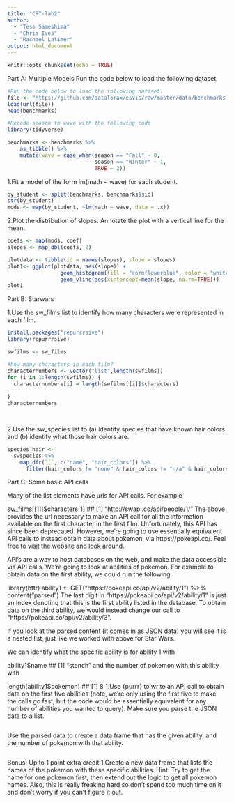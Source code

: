 ```yaml
---
title: "CRT-lab2"
author:
  - "Tess Sameshima"
  - "Chris Ives"
  - "Rachael Latimer"
output: html_document
---
```


```r
knitr::opts_chunk$set(echo = TRUE)
```
Part A: Multiple Models
Run the code below to load the following dataset.
```r

#Run the code below to load the following dataset.
file <- "https://github.com/datalorax/esvis/raw/master/data/benchmarks.rda"
load(url(file))
head(benchmarks)

#Recode season to wave with the following code
library(tidyverse)

benchmarks <- benchmarks %>%
	as_tibble() %>%
	mutate(wave = case_when(season == "Fall" ~ 0,
	                        season == "Winter" ~ 1,
	                        TRUE ~ 2))


```

1.Fit a model of the form lm(math ~ wave) for each student.
```r
by_student <- split(benchmarks, benchmarks$sid)
str(by_student)
mods <- map(by_student, ~lm(math ~ wave, data = .x))
```

2.Plot the distribution of slopes. Annotate the plot with a vertical line for the mean.
```r
coefs <- map(mods, coef)
slopes <- map_dbl(coefs, 2)

plotdata <- tibble(id = names(slopes), slope = slopes)
plot1<- ggplot(plotdata, aes(slope)) +
                 geom_histogram(fill = "cornflowerblue", color = "white") +
                 geom_vline(aes(xintercept=mean(slope, na.rm=TRUE)))
plot1
```


Part B: Starwars 

1.Use the sw_films list to identify how many characters were represented in each film.

```r
install.packages("repurrrsive")
library(repurrrsive)

swfilms <- sw_films

#how many characters in each film?
characternumbers <- vector("list",length(swfilms))
for (i in 1:length(swfilms)) {
  characternumbers[i] = length(swfilms[[i]]$characters)
  
}
characternumbers

 

```

2.Use the sw_species list to (a) identify species that have known hair colors and (b) identify what those hair colors are.

```r
species_hair <- 
  swspecies %>%  
    map_dfr(`[`, c("name", "hair_colors")) %>%  
      filter(hair_colors != "none" & hair_colors != "n/a" & hair_colors != "unknown")


```

Part C: Some basic API calls

Many of the list elements have urls for API calls. For example

sw_films[[1]]$characters[1]
## [1] "http://swapi.co/api/people/1/"
The above provides the url necessary to make an API call for all the information available on the first character in the first film. Unfortunately, this API has since been deprecated. However, we’re going to use essentially equivalent API calls to instead obtain data about pokemon, via https://pokeapi.co/. Feel free to visit the website and look around.

API’s are a way to host databases on the web, and make the data accessible via API calls. We’re going to look at abilities of pokemon. For example to obtain data on the first ability, we could run the following

library(httr)
ability1 <- GET("https://pokeapi.co/api/v2/ability/1") %>%
	content("parsed") 
The last digit in "https://pokeapi.co/api/v2/ability/1" is just an index denoting that this is the first ability listed in the database. To obtain data on the third ability, we would instead change our call to "https://pokeapi.co/api/v2/ability/3".

If you look at the parsed content (it comes in as JSON data) you will see it is a nested list, just like we worked with above for Star Wars.

We can identify what the specific ability is for ability 1 with

ability1$name
## [1] "stench"
and the number of pokemon with this ability with

length(ability1$pokemon)
## [1] 8
1.Use {purrr} to write an API call to obtain data on the first five abilities (note, we’re only using the first five to make the calls go fast, but the code would be essentially equivalent for any number of abilities you wanted to query). Make sure you parse the JSON data to a list.

```r

```

Use the parsed data to create a data frame that has the given ability, and the number of pokemon with that ability.

```r


```

Bonus: Up to 1 point extra credit
1.Create a new data frame that lists the names of the pokemon with these specific abilities.
Hint: Try to get the name for one pokemon first, then extend out the logic to get all pokemon names. Also, this is really freaking hard so don’t spend too much time on it and don’t worry if you can’t figure it out.

```r

```
